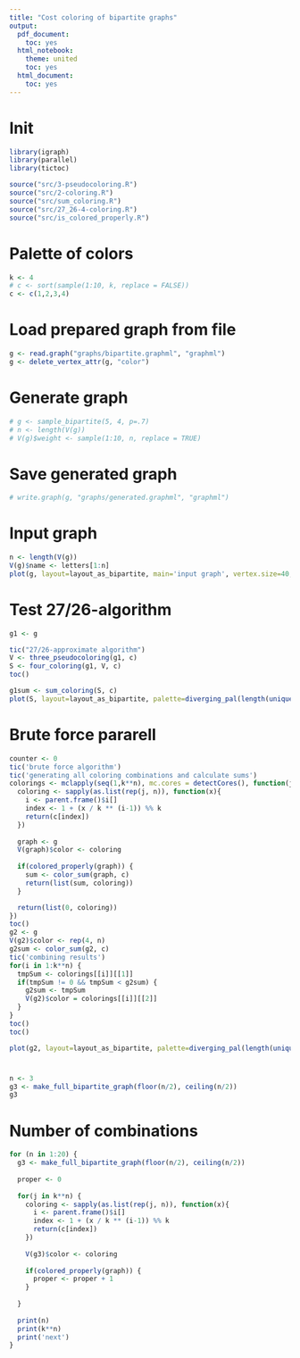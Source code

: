 ```yaml
---
title: "Cost coloring of bipartite graphs"
output:
  pdf_document:
    toc: yes
  html_notebook:
    theme: united
    toc: yes
  html_document:
    toc: yes
---
```


# Init
```r
library(igraph)
library(parallel)
library(tictoc)

source("src/3-pseudocoloring.R")
source("src/2-coloring.R")
source("src/sum_coloring.R")
source("src/27_26-4-coloring.R")
source("src/is_colored_properly.R")
```
# Palette of colors
```r
k <- 4
# c <- sort(sample(1:10, k, replace = FALSE))
c <- c(1,2,3,4)
```
# Load prepared graph from file
```r
g <- read.graph("graphs/bipartite.graphml", "graphml")
g <- delete_vertex_attr(g, "color")
```
# Generate graph
```r
# g <- sample_bipartite(5, 4, p=.7)
# n <- length(V(g))
# V(g)$weight <- sample(1:10, n, replace = TRUE)
```
# Save generated graph
```r
# write.graph(g, "graphs/generated.graphml", "graphml")
```
# Input graph
```r
n <- length(V(g))
V(g)$name <- letters[1:n]
plot(g, layout=layout_as_bipartite, main='input graph', vertex.size=40, vertex.label.cex=1, vertex.label = paste(V(g)$name, '/', V(g)$weight))
```
# Test 27/26-algorithm
```r
g1 <- g

tic("27/26-approximate algorithm")
V <- three_pseudocoloring(g1, c)
S <- four_coloring(g1, V, c)
toc()

g1sum <- sum_coloring(S, c)
plot(S, layout=layout_as_bipartite, palette=diverging_pal(length(unique(V(S)$color))), vertex.size=40, vertex.label.cex=1, main=paste('27/26-approximate - cost: ', g1sum), vertex.label = paste(V(S)$name, '/', V(S)$weight, '/', V(S)$color, sep=''))
```
# Brute force pararell
```r
counter <- 0
tic('brute force algorithm')
tic('generating all coloring combinations and calculate sums')
colorings <- mclapply(seq(1,k**n), mc.cores = detectCores(), function(j) {
  coloring <- sapply(as.list(rep(j, n)), function(x){
    i <- parent.frame()$i[]
    index <- 1 + (x / k ** (i-1)) %% k
    return(c[index])
  })
  
  graph <- g
  V(graph)$color <- coloring
  
  if(colored_properly(graph)) {
    sum <- color_sum(graph, c)
    return(list(sum, coloring))
  }

  return(list(0, coloring))
})
toc()
g2 <- g
V(g2)$color <- rep(4, n)
g2sum <- color_sum(g2, c)
tic('combining results')
for(i in 1:k**n) {
  tmpSum <- colorings[[i]][[1]]
  if(tmpSum != 0 && tmpSum < g2sum) {
    g2sum <- tmpSum
    V(g2)$color = colorings[[i]][[2]]
  }
}
toc()
toc()

plot(g2, layout=layout_as_bipartite, palette=diverging_pal(length(unique(V(g2)$color))), vertex.size=40, vertex.label.cex=1, main=paste('Brute Force - sum:', g2sum), vertex.label = paste(V(g2graph)$name, '/', V(g2)$weight, '/', V(g2)$color, sep=''))
```
#
```r
n <- 3
g3 <- make_full_bipartite_graph(floor(n/2), ceiling(n/2))
g3
```
# Number of combinations
```r
for (n in 1:20) {
  g3 <- make_full_bipartite_graph(floor(n/2), ceiling(n/2))
  
  proper <- 0
    
  for(j in k**n) {
    coloring <- sapply(as.list(rep(j, n)), function(x){
      i <- parent.frame()$i[]
      index <- 1 + (x / k ** (i-1)) %% k
      return(c[index])
    })
    
    V(g3)$color <- coloring
    
    if(colored_properly(graph)) {
      proper <- proper + 1
    }
    
  }
  
  print(n)
  print(k**n)
  print('next')
}
```
